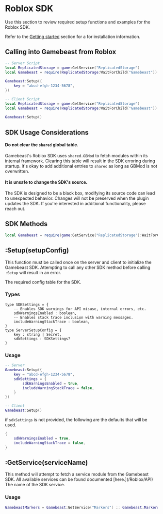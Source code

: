 
# Roblox SDK

Use this section to review required setup functions and examples for the Roblox SDK.

Refer to the [Getting started](/Roblox/GettingStarted) section for a for installation information.


## Calling into Gamebeast from Roblox

```lua filename="server.lua" copy numbered
-- Server Script
local ReplicatedStorage = game:GetService("ReplicatedStorage")
local Gamebeast = require(ReplicatedStorage:WaitForChild("Gamebeast"))
 
Gamebeast:Setup({
    key = "abcd-efgh-1234-5678",
})
```

```lua filename="client.lua" copy numbered
-- Client Script
local ReplicatedStorage = game:GetService("ReplicatedStorage")
local Gamebeast = require(ReplicatedStorage:WaitForChild("Gamebeast"))
 
Gamebeast:Setup()
```

## SDK Usage Considerations

#### Do not clear the `shared` global table.

Gamebeast's Roblox SDK uses `shared.GBMod` to fetch modules within its internal framework. Clearing this table will result in the SDK erroring during startup.
It's okay to add additional entries to `shared` as long as GBMod is not overwritten.

#### It is unsafe to change the SDK's source.

The SDK is designed to be a black box, modifying its source code can lead to unexpected behavior. 
Changes will not be preserved when the plugin updates the SDK. 
If you're interested in additional functionality, please reach out.


## SDK Methods

```lua
local Gamebeast = require(game:GetService("ReplicatedStorage"):WaitForChild("Gamebeast"))
```

## :Setup(setupConfig)
<ReturnType/>

This function must be called once on the server and client to initialize the Gamebeast SDK.
Attempting to call any other SDK method before calling `:Setup` will result in an error.

<ParameterList name="Parameters">
    <Parameter name="setupConfig" type="ServerSetupConfig?">
        The required config table for the SDK.
    </Parameter>
</ParameterList>

### Types

```luau
type SDKSettings = {
	-- Enables SDK warnings for API misuse, internal errors, etc.
	sdkWarningsEnabled : boolean,
	-- Enables stack trace inclusion with warning messages.
	includeWarningStackTrace : boolean,
}
type ServerSetupConfig = {
	key : string | Secret,
	sdkSettings : SDKSettings?
}
```

### Usage
```lua
-- Server
Gamebeast:Setup({
    key = "abcd-efgh-1234-5678",
    sdkSettings = {
        sdkWarningsEnabled = true,
        includeWarningStackTrace = false,
    }
})

-- Client
Gamebeast:Setup()
```

if `sdkSettings` is not provided, the following are the defaults that will be used.

```lua
{
    sdkWarningsEnabled = true,
    includeWarningStackTrace = false,
}
```

## :GetService(serviceName)
<ReturnType type="GamebeastService"/>
This method will attempt to fetch a service module from the Gamebeast SDK.
All available services can be found documented [here.](/Roblox/API)

<ParameterList name="Parameters">
    <Parameter name="serviceName" type="string">
        The name of the SDK service.
    </Parameter>
</ParameterList>

### Usage
```lua
GamebeastMarkers = Gamebeast:GetService("Markers") :: Gamebeast.MarkersService
```